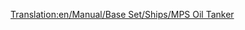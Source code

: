 [[Translation:en/Manual/Base Set/Ships/MPS Oil Tanker]]

{{nl/Schepen|Naam=MPS Oil Tanker
|Afbeelding=[[File:en/Manual/Base Set/Ships/Oiltanker ship.png|MPS Oil Tanker]]
|Kosten=£30,465 ($60,930)
|Snelheid=24 km/h (15 mph) 	
|Onderhoudskosten=£2,296 ($4,592)
|Ontworpen=1928
|Levensduur=30
|Capaciteit=220,000 Litres of Oil
|Omschrijving=The MPS Oil Tanker is an extremely slow, but large oil tanker designed to transport oil.
|Real-life=Fictional.
}}